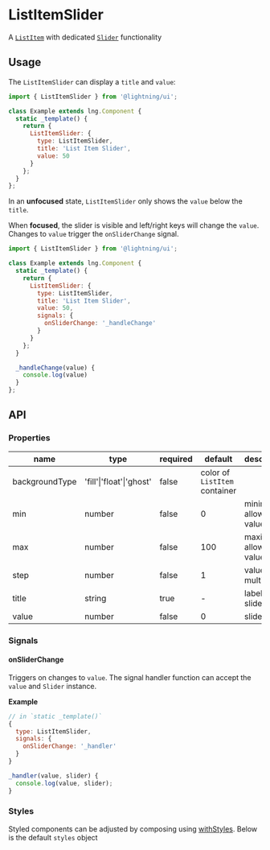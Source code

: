 
# ListItemSlider

A [`ListItem`](?path=/docs/listitem--basic) with dedicated [`Slider`](?path=/docs/slider--basic) functionality

## Usage

The `ListItemSlider` can display a `title` and `value`:

```js
import { ListItemSlider } from '@lightning/ui';

class Example extends lng.Component {
  static _template() {
    return {
      ListItemSlider: {
        type: ListItemSlider,
        title: 'List Item Slider',
        value: 50
      }
    };
  }
};
```

In an **unfocused** state, `ListItemSlider` only shows the `value` below the `title`.
 
<Canvas>
  <Story id="listitemslider--basic" />
</Canvas>

When **focused**, the slider is visible and left/right keys will change the `value`. Changes to `value` trigger the `onSliderChange` signal.

```js
import { ListItemSlider } from '@lightning/ui';

class Example extends lng.Component {
  static _template() {
    return {
      ListItemSlider: {
        type: ListItemSlider,
        title: 'List Item Slider',
        value: 50,
        signals: {
          onSliderChange: '_handleChange'
        }
      }
    };
  }

  _handleChange(value) {
    console.log(value)
  }
};
```

<Canvas>
  <Story id="listitemslider--on-slider-change" />
</Canvas>


## API

### Properties

name|type|required|default|description
--|--|--|--|--
backgroundType|'fill'\|'float'\|'ghost'|false|color of `ListItem` container
min|number|false|0|minimum allowed value
max|number|false|100|maximum allowed value
step|number|false|1|value multiplier
title|string|true|-|label for slider
value|number|false|0|slider value

### Signals

#### onSliderChange

Triggers on changes to `value`. The signal handler function can accept the `value` and `Slider` instance.

**Example**

```js
// in `static _template()`
{
  type: ListItemSlider,
  signals: {
    onSliderChange: '_handler'
  }
}

_handler(value, slider) {
  console.log(value, slider);
}
```

### Styles

Styled components can be adjusted by composing using [withStyles](?path=/docs/mixins-withstyles--basic). Below is the default `styles` object

<Theme theme={ListItemSlider.styles} />
